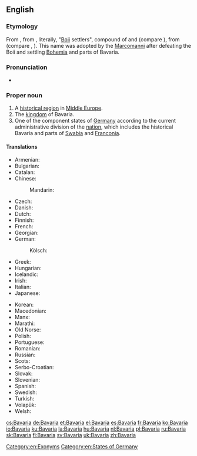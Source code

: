 ==English==

{{wikipedia}}

===Etymology===
From {{etyl|ML.|en}} {{term|Baioarii||Bavarians|lang=la}}, from {{etyl|LL.|en}} {{term|Bojuvarii|lang=la}}, literally, "[[Boii]] settlers", compound of {{etyl|cel-gau|en}} {{term|Boii||the Boii tribe|lang=cel-gau}} and {{etyl|gem-pro|en}} {{m|gem-pro|*warjaz||settler}} (compare {{etyl|non|-}} {{term|verjar||defender, settler|lang=non}}), from {{etyl|ine-pro|en}}
(compare {{etyl|cy|-}} {{term|gwerin||crowd|lang=cy}}, {{etyl|sa|-}} {{term|||group, troop, crowd|tr=vṛndám|lang=sa}}). This name was adopted by the [[Marcomanni]] after defeating the Boii and settling [[Bohemia]] and parts of Bavaria.

===Pronunciation===
* {{a|UK}} {{IPA|/bəˈveəɹɪə/|lang=en}}

===Proper noun===
{{en-proper noun}}

# A [[historical region]] in [[Middle Europe]].
# The [[kingdom]] of Bavaria.
# One of the component states of [[Germany]] according to the current administrative division of the [[nation]], which includes the historical Bavaria and parts of [[Swabia]] and [[Franconia]].

====Translations====
{{trans-top|state in Germany}}
* Armenian: {{t|hy|Բավարիա|sc=Armn}}
* Bulgarian: {{t|bg|Бавария|f|tr=Bavárija}}
* Catalan: {{t|ca|Baviera}}
* Chinese:
*: Mandarin: {{t+|cmn|拜恩|tr=Bai’en|sc=Hani}}
* Czech: {{t+|cs|Bavorsko|n}}
* Danish: {{t|da|Bayern}}
* Dutch: {{t+|nl|Beieren|n}}
* Finnish: {{t+|fi|Baijeri}}
* French: {{t+|fr|Bavière|f}}
* Georgian: {{t|ka|ბავარია|sc=Geor}}
* German: {{t+|de|Bayern|n}}
*: Kölsch: {{t|ksh|Bajore}}
* Greek: {{t+|el|Βαυαρία|f|sc=Grek}}
* Hungarian: {{t+|hu|Bajorország}}
* Icelandic: {{t|is|Bæjaraland}}
* Irish: {{t|ga|Bhaváir|f}}
* Italian: {{t|it|Baviera|f}}
* Japanese: {{t|ja|バイエルン|tr=Baierun|sc=Jpan}}
{{trans-mid}}
* Korean: {{t|ko|바이에른|tr=Baiereun|sc=Kore}}
* Macedonian: {{t|mk|Баварија|f|tr=Bavárija}}
* Manx: {{t|gv|Baveyr|f|alt=Yn Vaveyr}}
* Marathi: {{t|mr|बव्हारिया|m|tr=bavhariyā|sc=Deva}}
* Old Norse: {{t|non|Beiaraland|n}}
* Polish: {{t+|pl|Bawaria|f}}
* Portuguese: {{t|pt|Baviera|f}}
* Romanian: {{t|ro|Bavaria|f}}
* Russian: {{t+|ru|Бавария|f|tr=Bavárija}}
* Scots: {{t|sco|Bavarie}}
* Serbo-Croatian: {{t+|sh|Bavarska|f}}
* Slovak: {{t|sk|Bavorsko|n}}
* Slovenian: {{t+|sl|Bavarska|f}}
* Spanish: {{t+|es|Baviera|f}}
* Swedish: {{t+|sv|Bayern}}
* Turkish: {{t+|tr|Bavyera}}
* Volapük: {{t+|vo|Bayän}}
* Welsh: {{t|cy|Bafaria|f}}
{{trans-bottom}}

[[Category:en:Exonyms]]
[[Category:en:States of Germany]]

[[cs:Bavaria]]
[[de:Bavaria]]
[[et:Bavaria]]
[[el:Bavaria]]
[[es:Bavaria]]
[[fr:Bavaria]]
[[ko:Bavaria]]
[[io:Bavaria]]
[[ku:Bavaria]]
[[la:Bavaria]]
[[hu:Bavaria]]
[[nl:Bavaria]]
[[pl:Bavaria]]
[[ru:Bavaria]]
[[sk:Bavaria]]
[[fi:Bavaria]]
[[sv:Bavaria]]
[[uk:Bavaria]]
[[zh:Bavaria]]